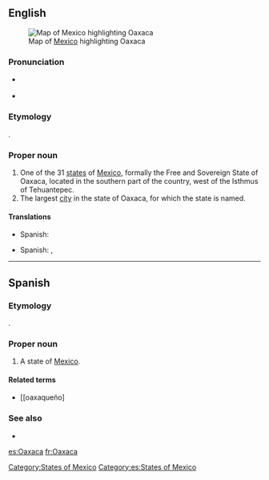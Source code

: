 ==English==
[[File:Mexico map, MX-OAX.svg|thumb|Map of [[Mexico]] highlighting Oaxaca]]
===Pronunciation===
* {{a|US}} {{IPA|/wɑːˈhɑː.kɑː/|/wəˈhɑː.kɑː/}}
* {{audio|Es-Oaxaca.ogg|Audio}}

===Etymology===
{{etyl|nah}} {{term|Huaxyacac|Huāxyacac|place of guaje trees}}.

===Proper noun===
{{en-proper-noun}}

# One of the 31 [[states]] of [[Mexico]], formally the Free and Sovereign State of Oaxaca,  located in the southern part of the country, west of the Isthmus of Tehuantepec.
# The largest [[city]] in the state of Oaxaca, for which the state is named.

====Translations====
{{trans-top|state of Mexico}}
*Spanish: {{t|es|Oaxaca|f}}
{{trans-mid}}
{{trans-bottom}}
{{trans-top|city}}
*Spanish: {{t|es|Oaxaca de Juárez|f}}, {{t|es|Oaxaca|f}}
{{trans-mid}}
{{trans-bottom}}

[[Category:States of Mexico]]

----

==Spanish==

===Etymology===
{{etyl|nah|es}} {{term|Huaxyacac|Huāxyacac|place of guaje trees}}.

===Proper noun===
{{es-proper noun|f}}

# A state of [[Mexico]].

====Related terms====
*[[oaxaqueño]

===See also===
* {{pedialite|lang=es}}

[[Category:es:States of Mexico]]

[[es:Oaxaca]]
[[fr:Oaxaca]]